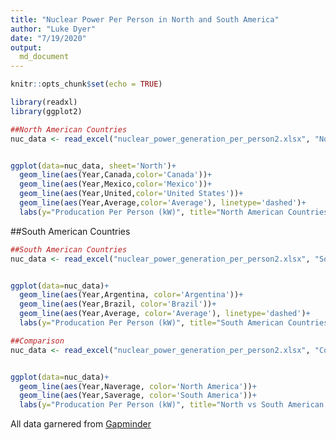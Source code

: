 ```yaml
---
title: "Nuclear Power Per Person in North and South America"
author: "Luke Dyer"
date: "7/19/2020"
output:
  md_document
---
```



```r
knitr::opts_chunk$set(echo = TRUE)

library(readxl)
library(ggplot2)
```


```r
##North American Countries
nuc_data <- read_excel("nuclear_power_generation_per_person2.xlsx", "North")


ggplot(data=nuc_data, sheet='North')+
  geom_line(aes(Year,Canada,color='Canada'))+
  geom_line(aes(Year,Mexico,color='Mexico'))+
  geom_line(aes(Year,United,color='United States'))+
  geom_line(aes(Year,Average,color='Average'), linetype='dashed')+
  labs(y="Producation Per Person (kW)", title="North American Countries",legend.title="Country",color="Countries")


```

##South American Countries


```r
##South American Countries
nuc_data <- read_excel("nuclear_power_generation_per_person2.xlsx", "South")


ggplot(data=nuc_data)+
  geom_line(aes(Year,Argentina, color='Argentina'))+
  geom_line(aes(Year,Brazil, color='Brazil'))+
  geom_line(aes(Year,Average, color='Average'), linetype='dashed')+
  labs(y="Producation Per Person (kW)", title="South American Countries",color="Countries")
```

```r
##Comparison
nuc_data <- read_excel("nuclear_power_generation_per_person2.xlsx", "Combo")


ggplot(data=nuc_data)+
  geom_line(aes(Year,Naverage, color='North America'))+
  geom_line(aes(Year,Saverage, color='South America'))+
  labs(y="Producation Per Person (kW)", title="North vs South American Average",color="Continents")

```

All data garnered from [Gapminder](https://www.gapminder.org/data/)
